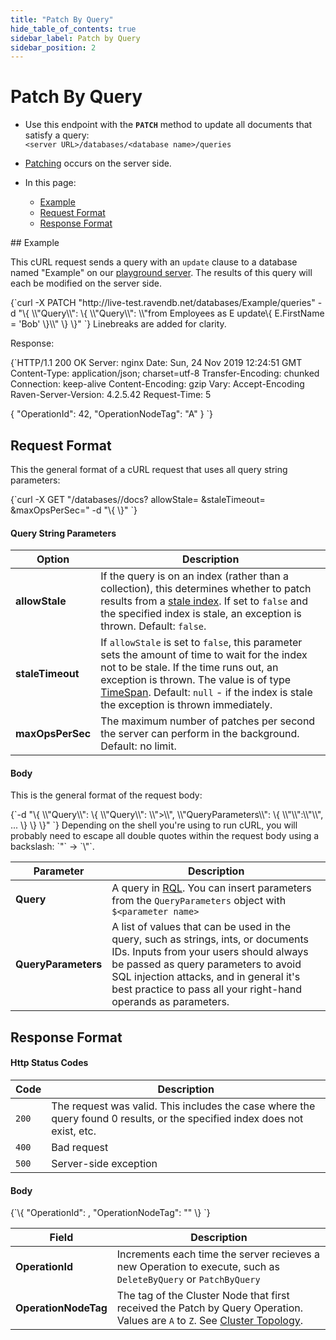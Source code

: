 ```yaml
---
title: "Patch By Query"
hide_table_of_contents: true
sidebar_label: Patch by Query
sidebar_position: 2
---
```



# Patch By Query
<Admonition type="note" title="">

* Use this endpoint with the **`PATCH`** method to update all documents that satisfy a query:  
`<server URL>/databases/<database name>/queries`  

* [Patching](../../../client-api/operations/patching/set-based.mdx) occurs on the server side.  

* In this page:  
  * [Example](../../../client-api/rest-api/queries/patch-by-query.mdx#example)  
  * [Request Format](../../../client-api/rest-api/queries/patch-by-query.mdx#request-format)  
  * [Response Format](../../../client-api/rest-api/queries/patch-by-query.mdx#response-format)  

</Admonition>
## Example

This cURL request sends a query with an `update` clause to a database named "Example" on our 
[playground server](http://live-test.ravendb.net). The results of this query will each be modified on the server side.  

<TabItem value="bash" label="bash">
<CodeBlock language="bash">
{`curl -X PATCH "http://live-test.ravendb.net/databases/Example/queries"
-d "\{ \\"Query\\": \{ \\"Query\\": \\"from Employees as E update\{ E.FirstName = 'Bob' \}\\" \} \}"
`}
</CodeBlock>
</TabItem>
Linebreaks are added for clarity.  

Response:  

<TabItem value="http" label="http">
<CodeBlock language="http">
{`HTTP/1.1 200 OK
Server: nginx
Date: Sun, 24 Nov 2019 12:24:51 GMT
Content-Type: application/json; charset=utf-8
Transfer-Encoding: chunked
Connection: keep-alive
Content-Encoding: gzip
Vary: Accept-Encoding
Raven-Server-Version: 4.2.5.42
Request-Time: 5

\{
    "OperationId": 42,
    "OperationNodeTag": "A"
\}
`}
</CodeBlock>
</TabItem>



## Request Format

This the general format of a cURL request that uses all query string parameters:

<TabItem value="batch" label="batch">
<CodeBlock language="batch">
{`curl -X GET "<server URL>/databases/<database name>/docs?
            allowStale=<boolean>
            &staleTimeout=<TimeSpan>
            &maxOpsPerSec=<integer>"
-d "\{ \}"
`}
</CodeBlock>
</TabItem>

#### Query String Parameters

| Option | Description |
| - | - |
| **allowStale** | If the query is on an index (rather than a collection), this determines whether to patch results from a [stale index](../../../indexes/stale-indexes.mdx). If set to `false` and the specified index is stale, an exception is thrown. Default: `false`. |
| **staleTimeout** | If `allowStale` is set to `false`, this parameter sets the amount of time to wait for the index not to be stale. If the time runs out, an exception is thrown. The value is of type [TimeSpan](https://docs.microsoft.com/en-us/dotnet/api/system.timespan). Default: `null` - if the index is stale the exception is thrown immediately. |
| **maxOpsPerSec** | The maximum number of patches per second the server can perform in the background. Default: no limit. |

#### Body

This is the general format of the request body:

<TabItem value="powershell" label="powershell">
<CodeBlock language="powershell">
{`-d "\{
    \\"Query\\": \{
        \\"Query\\": \\"<RQL query referencing $<name>>\\",
        \\"QueryParameters\\": \{
            \\"<name>\\":\\"<parameter>\\",
            ...
        \}
    \}
\}"
`}
</CodeBlock>
</TabItem>
Depending on the shell you're using to run cURL, you will probably need to escape all 
double quotes within the request body using a backslash: `"` -&gt; `\"`.  

| Parameter | Description |
| - | - |
| **Query** | A query in [RQL](../../../indexes/querying/what-is-rql.mdx). You can insert parameters from the `QueryParameters` object with `$<parameter name>` |
| **QueryParameters** | A list of values that can be used in the query, such as strings, ints, or documents IDs. Inputs from your users should always be passed as query parameters to avoid SQL injection attacks, and in general it's best practice to pass all your right-hand operands as parameters. |


## Response Format

#### Http Status Codes

| Code | Description |
| - | - |
| `200` | The request was valid. This includes the case where the query found 0 results, or the specified index does not exist, etc. |
| `400` | Bad request |
| `500` | Server-side exception |

#### Body

<TabItem value="javascript" label="javascript">
<CodeBlock language="javascript">
{`\{
    "OperationId": <int>,
    "OperationNodeTag": "<cluster node tag>"
\}
`}
</CodeBlock>
</TabItem>

| Field | Description |
| - | - |
| **OperationId** | Increments each time the server recieves a new Operation to execute, such as `DeleteByQuery` or `PatchByQuery` |
| **OperationNodeTag** | The tag of the Cluster Node that first received the Patch by Query Operation. Values are `A` to `Z`. See [Cluster Topology](../../../server/clustering/rachis/cluster-topology.mdx). |


